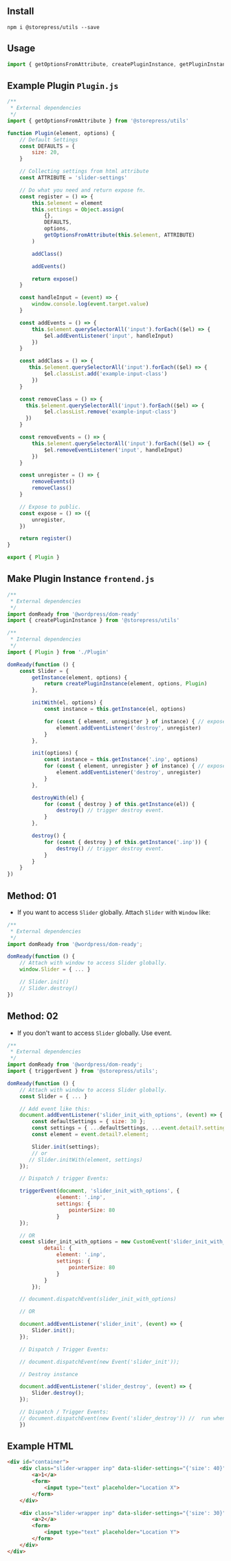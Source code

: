 
<Meta title="Utils/Plugin Example" />

## Install

```shell
npm i @storepress/utils --save
```

## Usage

```jsx
import { getOptionsFromAttribute, createPluginInstance, getPluginInstance } from '@storepress/utils';
```

## Example Plugin `Plugin.js`
```js
/**
 * External dependencies
 */
import { getOptionsFromAttribute } from '@storepress/utils'

function Plugin(element, options) {
    // Default Settings
    const DEFAULTS = {
        size: 20,
    }

    // Collecting settings from html attribute
    const ATTRIBUTE = 'slider-settings'

    // Do what you need and return expose fn.
    const register = () => {
        this.$element = element
        this.settings = Object.assign(
            {},
            DEFAULTS,
            options,
            getOptionsFromAttribute(this.$element, ATTRIBUTE)
        )

        addClass()

        addEvents()

        return expose()
    }

    const handleInput = (event) => {
        window.console.log(event.target.value)
    }

    const addEvents = () => {
        this.$element.querySelectorAll('input').forEach(($el) => {
            $el.addEventListener('input', handleInput)
        })
    }

    const addClass = () => {
       this.$element.querySelectorAll('input').forEach(($el) => {
            $el.classList.add('example-input-class')
        })
    }

    const removeClass = () => {
      this.$element.querySelectorAll('input').forEach(($el) => {
            $el.classList.remove('example-input-class')
      })
    }

    const removeEvents = () => {
        this.$element.querySelectorAll('input').forEach(($el) => {
            $el.removeEventListener('input', handleInput)
        })
    }

    const unregister = () => {
        removeEvents()
        removeClass()
    }

    // Expose to public.
    const expose = () => ({
        unregister,
    })

    return register()
}

export { Plugin }
```
## Make Plugin Instance `frontend.js`
```js
/**
 * External dependencies
 */
import domReady from '@wordpress/dom-ready'
import { createPluginInstance } from '@storepress/utils'

/**
 * Internal dependencies
 */
import { Plugin } from './Plugin'

domReady(function () {
	const Slider = {
		getInstance(element, options) {
			return createPluginInstance(element, options, Plugin)
		},

		initWith(el, options) {
			const instance = this.getInstance(el, options)

			for (const { element, unregister } of instance) { // exposed functions from Plugin.js
				element.addEventListener('destroy', unregister)
			}
		},

		init(options) {
			const instance = this.getInstance('.inp', options)
			for (const { element, unregister } of instance) { // exposed functions from Plugin.js
				element.addEventListener('destroy', unregister)
			}
		},

		destroyWith(el) {
			for (const { destroy } of this.getInstance(el)) {
				destroy() // trigger destroy event.
			}
		},

		destroy() {
			for (const { destroy } of this.getInstance('.inp')) {
				destroy() // trigger destroy event.
			}
		}
	}
})
```

## Method: 01
- If you want to access `Slider` globally. Attach `Slider` with `Window` like:

```js
/**
 * External dependencies
 */
import domReady from '@wordpress/dom-ready';

domReady(function () {
	// Attach with window to access Slider globally.
	window.Slider = { ... }

    // Slider.init()
    // Slider.destroy()
})
```
## Method: 02
- If you don't want to access `Slider` globally. Use event.

```js
/**
 * External dependencies
 */
import domReady from '@wordpress/dom-ready';
import { triggerEvent } from '@storepress/utils';

domReady(function () {
	// Attach with window to access Slider globally.
	const Slider = { ... }

    // Add event like this:
    document.addEventListener('slider_init_with_options', (event) => {
        const defaultSettings = { size: 30 };
        const settings = { ...defaultSettings, ...event.detail?.settings };
        const element = event.detail?.element;

        Slider.init(settings);
        // or
       // Slider.initWith(element, settings)
    });

    // Dispatch / trigger Events:

    triggerEvent(document, 'slider_init_with_options', {
                element: '.inp',
                settings: {
                    pointerSize: 80
                }
    });

    // OR
    const slider_init_with_options = new CustomEvent('slider_init_with_options', {
            detail: {
                element: '.inp',
                settings: {
                    pointerSize: 80
                }
            }
        });

    // document.dispatchEvent(slider_init_with_options)

    // OR

    document.addEventListener('slider_init', (event) => {
        Slider.init();
    });

    // Dispatch / Trigger Events:

    // document.dispatchEvent(new Event('slider_init'));

    // Destroy instance

    document.addEventListener('slider_destroy', (event) => {
        Slider.destroy();
    });

    // Dispatch / Trigger Events:
    // document.dispatchEvent(new Event('slider_destroy')) //  run when you want to destroy slider instances
    })
```

## Example HTML

```html
<div id="container">
    <div class="slider-wrapper inp" data-slider-settings="{'size': 40}">
        <a>1</a>
        <form>
            <input type="text" placeholder="Location X">
        </form>
    </div>

    <div class="slider-wrapper inp" data-slider-settings="{'size': 30}">
        <a>2</a>
        <form>
            <input type="text" placeholder="Location Y">
        </form>
    </div>
</div>
```